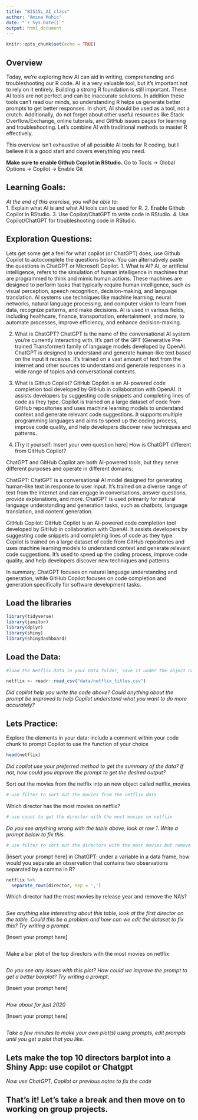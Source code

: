 ```yaml
---
title: "BIS15L_AI_class"
author: "Amina Muhic"
date: "`r Sys.Date()`"
output: html_document
---
```


```r
knitr::opts_chunk$set(echo = TRUE)
```

## Overview
Today, we're exploring how AI can aid in writing, comprehending and troubleshooting our R code. AI is a very valuable tool, but it's important not to rely on it entirely. Building a strong R foundation is still important. These AI tools are not perfect and can be inaccurate solutions. In addition these tools can't read our minds, so understanding R helps us generate better prompts to get better responses. In short, AI should be used as a tool, not a crutch. Additionally, do not forget about other useful resources like Stack Overflow/Exchange, online tutorials, and GitHub issues pages for learning and troubleshooting. Let's combine AI with traditional methods to master R effectively.

This overview isn't exhaustive of all possible AI tools for R coding, but I believe it is a good start and covers everything you need.


**Make sure to enable Github Copilot in RStudio.**
Go to Tools -> Global Options -> Copilot -> Enable Git

## Learning Goals: 
*At the end of this exercise, you will be able to:*  
1. Explain what AI is and what AI tools can be used for R.
2. Enable Github Copilot in RStudio.
3. Use Copilot/ChatGPT to write code in RStudio.
4. Use Copilot/ChatGPT for troubleshooting code in RStudio.


## Exploration Questions:
Lets get some get a feel for what copilot (or ChatGPT) does, use Github Copilot to autocomplete the questions below. You can alternatively paste the questions in ChatGPT or Microsoft Copilot.
1. What is AI?
AI, or artificial intelligence, refers to the simulation of human intelligence in machines that are programmed to think and mimic human actions. These machines are designed to perform tasks that typically require human intelligence, such as visual perception, speech recognition, decision-making, and language translation. AI systems use techniques like machine learning, neural networks, natural language processing, and computer vision to learn from data, recognize patterns, and make decisions. AI is used in various fields, including healthcare, finance, transportation, entertainment, and more, to automate processes, improve efficiency, and enhance decision-making.

2. What is ChatGPT?
ChatGPT is the name of the conversational AI system you're currently interacting with. It's part of the GPT (Generative Pre-trained Transformer) family of language models developed by OpenAI. ChatGPT is designed to understand and generate human-like text based on the input it receives. It's trained on a vast amount of text from the internet and other sources to understand and generate responses in a wide range of topics and conversational contexts.

3. What is Github Copilot?
GitHub Copilot is an AI-powered code completion tool developed by GitHub in collaboration with OpenAI. It assists developers by suggesting code snippets and completing lines of code as they type. Copilot is trained on a large dataset of code from GitHub repositories and uses machine learning models to understand context and generate relevant code suggestions. It supports multiple programming languages and aims to speed up the coding process, improve code quality, and help developers discover new techniques and patterns.

4. [Try it yourself: Insert your own question here]
How is ChatGPT different from GitHub Copilot?

ChatGPT and GitHub Copilot are both AI-powered tools, but they serve different purposes and operate in different domains:

ChatGPT: ChatGPT is a conversational AI model designed for generating human-like text in response to user input. It's trained on a diverse range of text from the internet and can engage in conversations, answer questions, provide explanations, and more. ChatGPT is used primarily for natural language understanding and generation tasks, such as chatbots, language translation, and content generation.

GitHub Copilot: GitHub Copilot is an AI-powered code completion tool developed by GitHub in collaboration with OpenAI. It assists developers by suggesting code snippets and completing lines of code as they type. Copilot is trained on a large dataset of code from GitHub repositories and uses machine learning models to understand context and generate relevant code suggestions. It's used to speed up the coding process, improve code quality, and help developers discover new techniques and patterns.

In summary, ChatGPT focuses on natural language understanding and generation, while GitHub Copilot focuses on code completion and generation specifically for software development tasks.


## Load the libraries  
```r
library(tidyverse)
library(janitor)
library(dplyr)
library(shiny)
library(shinydashboard)
```

## Load the Data: 
```r
#load the Netflix Data in your Data folder, save it under the object name netflix

netflix <- readr::read_csv("data/netflix_titles.csv")
```

*Did copilot help you write the code above? Could anything about the prompt be improved to help Copilot understand what you want to do more accurately?*


## Lets Practice:
Explore the elements in your data: include a comment within your code chunk to prompt Copilot to use the function of your choice
```r
head(netflix)

```
*Did copilot use your preferred method to get the summary of the data? If not, how could you improve the prompt to get the desired output?*


Sort out the movies from the netflix into an new object called netflix_movies
```r
# use filter to sort out the movies from the netflix data
```


Which director has the most movies on netflix?
```r
# use count to get the director with the most movies on netflix
```
*Do you see anything wrong with the table above, look at row 1. Write a prompt below to fix this.*
```r
# use filter to sort out the directors with the most movies but remove the NAs
```

[insert your prompt here]
in ChatGPT: under a variable in a data frame, how would you separate an observation that contains two observations separated by a comma in R?
```r
netflix %>% 
  separate_rows(director, sep = ',')
```



Which director had the most movies by release year and remove the NA's?
```r

```
*See anything else interesting about this table, look at the first director on the table. Could this be a problem and how can we edit the dataset to fix this? Try writing a prompt.*


[Insert your prompt here]
```r

```



Make a bar plot of the top directors with the most movies on netflix
```r


```
*Do you see any issues with this plot? How could we improve the prompt to get a better boxplot? Try writing a prompt.*

[Insert your prompt here]
```r

```

*How about for just 2020*



[Insert your prompt here]
```r

```


*Take a few minutes to make your own plot(s) using prompts, edit prompts until you get a plot that you like.*






## Lets make the top 10 directors barplot into a Shiny App: use copilot or Chatgpt


*Now use ChatGPT, Copilot or previous notes to fix the code*





## That's it! Let's take a break and then move on to working on group projects.
